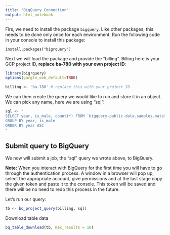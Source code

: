```yaml
---
title: "BigQuery Connection"
output: html_notebook
---
```


Firs, we need to install the package `bigquery`. Like other packages, this needs to be done only once for each environment. Run the following code in your console to install this package:

```
install.packages("bigrquery")
```

Next we will load the package and provide the "billing". Billing here is your GCP project ID, **replace ba-780 with your own project ID**:

```r
library(bigrquery)
options(gargle_oob_default=TRUE)

billing <- 'ba-780' # replace this with your project ID 
```

We can then create the query we would like to run and store it in an object. We can pick any name, here we are using "sql":

```r
sql <- "
SELECT year, is_male, count(*) FROM `bigquery-public-data.samples.natality`
GROUP BY year, is_male
ORDER BY year ASC
"
```

## Submit query to BigQuery
We now will submit a job, the "sql" query we wrote above, to BigQuery. 

**Note:** When you interact with BigQuery for the first time you will have to go through the authentication process. A window in a browser will pop up, select the appropriate account, give permissions and at the last stage copy the given token and paste it to the console. This token will be saved and there will be no need to redo this process in the future.

Let's run our query:

```r
tb <- bq_project_query(billing, sql)
```

Download table data

```r
bq_table_download(tb, max_results = 10)
```

